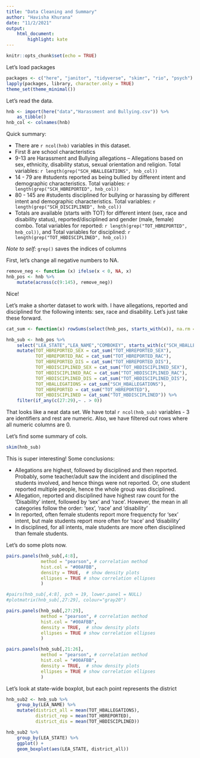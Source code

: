 ```yaml
---
title: "Data Cleaning and Summary"
author: "Havisha Khurana"
date: "11/2/2021"
output: 
    html_document:
        highlight: kate
---
```


```r
knitr::opts_chunk$set(echo = TRUE)
```

Let's load packages
```r
packages <- c("here", "janitor", "tidyverse", "skimr", "rio", "psych")
lapply(packages, library, character.only = TRUE)
theme_set(theme_minimal())
```

Let's read the data.
```r
hnb <- import(here("data","Harassment and Bullying.csv")) %>% 
    as_tibble()
hnb_col <- colnames(hnb)
```

Quick summary: 

* There are `r ncol(hnb)` variables in this dataset.   
* First 8 are school characteristics  
* 9-13 are Harassment and Bullying allegations -- Allegations based on sex, ethnicity, disability status, sexual orientation and religion. Total variables: `r length(grep("SCH_HBALLEGATIONS", hnb_col))`  
* 14 - 79 are #students reported as being bullied by different intent and demographic characteristics. Total variables: `r length(grep("SCH_HBREPORTED", hnb_col))`  
* 80 - 145 are #students disciplined for bullying or harassing by different intent and demographic characteristics. Total variables: `r length(grep("SCH_DISCIPLINED", hnb_col))`  
* Totals are available (starts with TOT) for different intent (sex, race and disability status), reported/disciplined and gender (male, female) combo. Total variables for reported: `r length(grep("TOT_HBREPORTED", hnb_col))`, and Total variables for disciplined: `r length(grep("TOT_HBDISCIPLINED", hnb_col))`   

_Note to self:_ `grep()` saves the indices of columns

First, let's change all negative numbers to NA. 

```r
remove_neg <- function (x) ifelse(x < 0, NA, x)
hnb_pos <- hnb %>% 
    mutate(across(c(9:145), remove_neg))
```

Nice!

Let's make a shorter dataset to work with. I have allegations, reported and disciplined for the following intents: sex, race and disability. Let's just take these forward.

```r
cat_sum <- function(x) rowSums(select(hnb_pos, starts_with(x)), na.rm = TRUE)

hnb_sub <- hnb_pos %>% 
    select("LEA_STATE","LEA_NAME","COMBOKEY", starts_with(c("SCH_HBALLEGATIONS","TOT_HBREPORTED","TOT_HBDISCIPLINED"))) %>% 
    mutate(TOT_HBREPORTED_SEX = cat_sum("TOT_HBREPORTED_SEX"),
           TOT_HBREPORTED_RAC = cat_sum("TOT_HBREPORTED_RAC"),
           TOT_HBREPORTED_DIS = cat_sum("TOT_HBREPORTED_DIS"),
           TOT_HBDISCIPLINED_SEX = cat_sum("TOT_HBDISCIPLINED_SEX"),
           TOT_HBDISCIPLINED_RAC = cat_sum("TOT_HBDISCIPLINED_RAC"),
           TOT_HBDISCIPLINED_DIS = cat_sum("TOT_HBDISCIPLINED_DIS"),
           TOT_HBALLEGATIONS = cat_sum("SCH_HBALLEGATIONS"),
           TOT_HBREPORTED = cat_sum("TOT_HBREPORTED"),
           TOT_HBDISCIPLINED = cat_sum("TOT_HBDISCIPLINED")) %>% 
    filter(if_any(c(27:29),~ . > 0))
```

That looks like a neat data set. We have total `r ncol(hnb_sub)` variables - 3 are identifiers and rest are numeric. Also, we have filtered out rows where all numeric columns are 0.

Let's find some summary of cols.

```r
skim(hnb_sub)

```

This is super interesting! Some conclusions: 

* Allegations are highest, followed by disciplined and then reported. Probably, some teacher/adult saw the incident and disciplined the students involved, and hence things were not reported. Or, one student reported multiple people, hence the whole group was disciplined.    
* Allegation, reported and disciplined have highest raw count for the 'Disability' intent, followed by 'sex' and 'race'. However, the mean in all categories follow the order: 'sex', 'race' and 'disability'
* In reported, often female students report more frequencty for 'sex' intent, but male students report more often for 'race' and 'disability'
* In disciplined, for all intents, male students are more often disciplined than female students.

Let's do some plots now.

```r

pairs.panels(hnb_sub[,4:8], 
             method = "pearson", # correlation method
             hist.col = "#00AFBB",
             density = TRUE,  # show density plots
             ellipses = TRUE # show correlation ellipses
             )

#pairs(hnb_sub[,4:8], pch = 19, lower.panel = NULL)
#plotmatrix(hnb_sub[,27:29], colour="gray20")
```

```r
pairs.panels(hnb_sub[,27:29], 
             method = "pearson", # correlation method
             hist.col = "#00AFBB",
             density = TRUE,  # show density plots
             ellipses = TRUE # show correlation ellipses
             )
```
        
```r
pairs.panels(hnb_sub[,21:26], 
             method = "pearson", # correlation method
             hist.col = "#00AFBB",
             density = TRUE,  # show density plots
             ellipses = TRUE # show correlation ellipses
             )
```

Let's look at state-wide boxplot, but each point represents the district

```r
hnb_sub2 <- hnb_sub %>% 
    group_by(LEA_NAME) %>% 
    mutate(district_all = mean(TOT_HBALLEGATIONS),
           district_rep = mean(TOT_HBREPORTED),
           district_dis = mean(TOT_HBDISCIPLINED))

hnb_sub2 %>% 
    group_by(LEA_STATE) %>% 
    ggplot() +
    geom_boxplot(aes(LEA_STATE, district_all))
```

